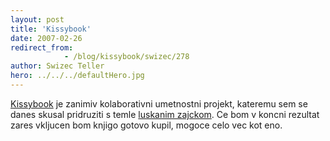 ```yaml
---
layout: post
title: 'Kissybook'
date: 2007-02-26
redirect_from: 
            - /blog/kissybook/swizec/278
author: Swizec Teller
hero: ../../../defaultHero.jpg
---
```

[Kissybook](http://kissybook.net/) je zanimiv kolaborativni umetnostni projekt, kateremu sem se danes skusal pridruziti s temle [luskanim zajckom](http://www.deviantart.com/deviation/49689143/). Ce bom v koncni rezultat zares vkljucen bom knjigo gotovo kupil, mogoce celo vec kot eno.